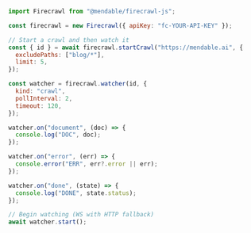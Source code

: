 ```js Node
import Firecrawl from "@mendable/firecrawl-js";

const firecrawl = new Firecrawl({ apiKey: "fc-YOUR-API-KEY" });

// Start a crawl and then watch it
const { id } = await firecrawl.startCrawl("https://mendable.ai", {
  excludePaths: ["blog/*"],
  limit: 5,
});

const watcher = firecrawl.watcher(id, {
  kind: "crawl",
  pollInterval: 2,
  timeout: 120,
});

watcher.on("document", (doc) => {
  console.log("DOC", doc);
});

watcher.on("error", (err) => {
  console.error("ERR", err?.error || err);
});

watcher.on("done", (state) => {
  console.log("DONE", state.status);
});

// Begin watching (WS with HTTP fallback)
await watcher.start();
```
